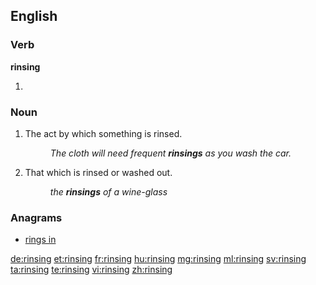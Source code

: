==English==

===Verb===
'''rinsing'''

# {{present participle of|rinse}}

===Noun===
{{en-noun}}

# The act by which something is rinsed.
#: ''The cloth will need frequent '''rinsings''' as you wash the car.''
# {{context|mostly|plural|lang=en}} That which is rinsed or washed out.
#: ''the '''rinsings''' of a wine-glass''

===Anagrams===
* [[rings in#English|rings in]]

[[de:rinsing]]
[[et:rinsing]]
[[fr:rinsing]]
[[hu:rinsing]]
[[mg:rinsing]]
[[ml:rinsing]]
[[sv:rinsing]]
[[ta:rinsing]]
[[te:rinsing]]
[[vi:rinsing]]
[[zh:rinsing]]